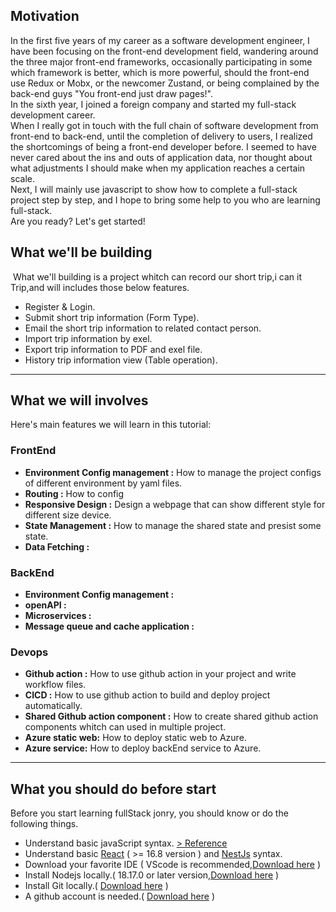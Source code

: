 ## Motivation
In the first five years of my career as a software development engineer, 
I have been focusing on the front-end development field, 
wandering around the three major front-end frameworks, 
occasionally participating in some which framework is better, which is more powerful,
should the front-end use Redux or Mobx, or the newcomer Zustand, or being complained by the back-end guys "You front-end just draw pages!".<br/>
In the sixth year, I joined a foreign company and started my full-stack development career.<br/>
When I really got in touch with the full chain of software development from front-end to back-end, until the completion of delivery to users,
I realized the shortcomings of being a front-end developer before. I seemed to have never cared about the ins and outs of application data, nor thought about what adjustments I should make when my application reaches a certain scale.<br/>
Next, I will mainly use javascript to show how to complete a full-stack project step by step, and I hope to bring some help to you who are learning full-stack.<br/>
Are you ready? Let's get started!

## What we'll be building

<img src="https://s1.locimg.com/2024/08/25/7876c539016c5.png" alt="" title="" />
What we'll building is a project whitch can record our short trip,i can it Trip,and will includes those below features. <br/>

- Register & Login.
- Submit short trip information (Form Type).
- Email the short trip information to related contact person.
- Import trip information by exel.
- Export trip information to PDF and exel file.
- History trip information view (Table operation).

<hr />


## What we will involves
Here's main features we will learn in this tutorial:<br/>
### FrontEnd
- <b>Environment Config management :</b> How to manage the project configs of different environment by yaml files.
- <b>Routing :</b> How to config 
- <b>Responsive Design :</b> Design a webpage that can show different style for different size device.
- <b>State Management :</b> How to manage the shared state and presist some state.
- <b>Data Fetching :</b> 

### BackEnd
- <b>Environment Config management :</b> 
- <b>openAPI :</b> 
- <b>Microservices :</b> 
- <b>Message queue and cache application :</b> 
### Devops
- <b>Github action :</b> How to use github action in your project and write workflow files.
- <b>CICD :</b> How to use github action to build and deploy project automatically.
- <b>Shared Github action component :</b> How to create shared github action components whitch can used in multiple project.
- <b>Azure static web:</b> How to deploy static web to Azure.
- <b>Azure service:</b> How to deploy backEnd service to Azure.
<hr />

## What you should do before start
Before you start learning fullStack jonry, you should know or do the following things.<br/>
- Understand basic javaScript syntax. [> Reference](https://developer.mozilla.org/en-US/docs/Learn/JavaScript/First_steps/What_is_JavaScript)
- Understand basic [React](https://react.dev) ( >= 16.8 version ) and [NestJs](https://nestjs.com/) syntax.
- Download your favorite IDE ( VScode is recommended,[Download here](https://code.visualstudio.com) )
- Install Nodejs locally.( 18.17.0 or later version,[Download here](https://nodejs.org/en) )
- Install Git locally.( [Download here](https://git-scm.com) )
- A github account is needed.( [Download here](https://git-scm.com) )

